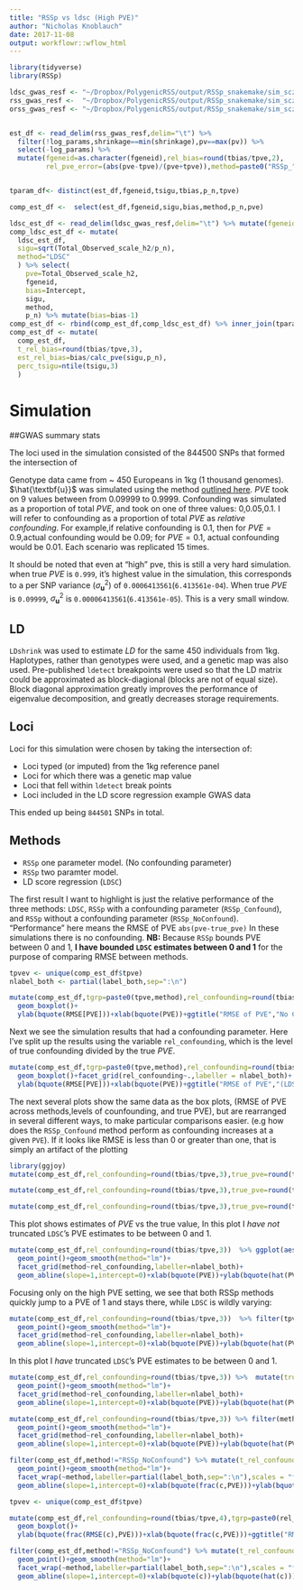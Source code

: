 ```yaml
---
title: "RSSp vs ldsc (High PVE)"
author: "Nicholas Knoblauch"
date: 2017-11-08
output: workflowr::wflow_html
---
```








```r
library(tidyverse)
library(RSSp)

ldsc_gwas_resf <- "~/Dropbox/PolygenicRSS/output/RSSp_snakemake/sim_scz2_gwas_ldsc_res_HighPVE.txt.gz"
rss_gwas_resf <-  "~/Dropbox/PolygenicRSS/output/RSSp_snakemake/sim_scz2_gwas_RSSp_res_ALL_HighPVE.txt.gz"
orss_gwas_resf <- "~/Dropbox/PolygenicRSS/output/RSSp_snakemake/sim_scz2_gwas_RSSp_oracle_res_ALL_HighPVE.txt.gz"


est_df <- read_delim(rss_gwas_resf,delim="\t") %>% 
  filter(!log_params,shrinkage==min(shrinkage),pv==max(pv)) %>% 
  select(-log_params) %>% 
  mutate(fgeneid=as.character(fgeneid),rel_bias=round(tbias/tpve,2),
         rel_pve_error=(abs(pve-tpve)/(pve+tpve)),method=paste0("RSSp_",method))


tparam_df<- distinct(est_df,fgeneid,tsigu,tbias,p_n,tpve)

comp_est_df <-  select(est_df,fgeneid,sigu,bias,method,p_n,pve) 

ldsc_est_df <- read_delim(ldsc_gwas_resf,delim="\t") %>% mutate(fgeneid=as.character(fgeneid)) %>% inner_join(tparam_df)
comp_ldsc_est_df <- mutate(
  ldsc_est_df,
  sigu=sqrt(Total_Observed_scale_h2/p_n),
  method="LDSC"
  ) %>% select(
    pve=Total_Observed_scale_h2,
    fgeneid,
    bias=Intercept,
    sigu,
    method,
    p_n) %>% mutate(bias=bias-1)
comp_est_df <- rbind(comp_est_df,comp_ldsc_est_df) %>% inner_join(tparam_df)
comp_est_df <- mutate(
  comp_est_df,
  t_rel_bias=round(tbias/tpve,3),
  est_rel_bias=bias/calc_pve(sigu,p_n),
  perc_tsigu=ntile(tsigu,3)
  )


```

# Simulation

##GWAS summary stats




The loci used in the simulation consisted of the  844500 SNPs that formed the intersection of 

Genotype data came from ~ 450 Europeans in 1kg (1 thousand genomes).  $\hat{\textbf{u}}$ was simulated using the method [outlined here](simulation.html).  $PVE$ took on 9 values between from  $0.09999$ to $0.9999$. Confounding was simulated as a proportion of total $PVE$, and took on one of three values: $0$,$0.05$,$0.1$.  I will refer to confounding as a proportion of total $PVE$ as _relative confounding_. For example,if relative confounding is $0.1$, then for $PVE=0.9$,actual confounding would be $0.09$; for $PVE=0.1$, actual confounding would be $0.01$.  Each scenario was replicated 15 times.

It should be noted that even at "high" pve, this is still a very hard simulation. when true $PVE$ is `0.999`, it's highest value in the simulation, this corresponds to a per SNP variance ($\sigma^2_\textbf{u}$) of `0.0006413561`(`6.413561e-04`). When true $PVE$ is `0.09999`, $\sigma^2_\textbf{u}$ is `0.00006413561`(`6.413561e-05`). This is a very small window.

## LD

`LDshrink` was used to estimate $LD$ for the same 450 individuals from 1kg.  Haplotypes, rather than genotypes were used, and a genetic map was also used.  Pre-published `ldetect` breakpoints were used so that the LD matrix could be approximated as block-diagional (blocks are not of equal size).  Block diagonal approximation greatly improves the performance of eigenvalue decomposition, and greatly decreases storage requirements.

## Loci
Loci for this simulation were chosen by taking the intersection of:

* Loci typed (or imputed) from the 1kg reference panel
* Loci for which there was a genetic map value
* Loci that fell within `ldetect` break points
* Loci included in the LD score regression example GWAS data

This ended up being `844501` SNPs in total.


## Methods

* `RSSp` one parameter model. (No confounding parameter)
* `RSSp` two paramter model. 
* LD score regression (`LDSC`) 



The first result I want to highlight is just the relative performance of the three methods: `LDSC`, `RSSp` with a confounding parameter (`RSSp_Confound`), and `RSSp` without a confounding parameter (`RSSp_NoConfound`).  "Performance" here means the RMSE of PVE `abs(pve-true_pve)`  In these simulations there is no confounding. __NB:__ Because `RSSp` bounds PVE between 0 and 1, __I have bounded `LDSC` estimates between 0 and 1__ for the purpose of comparing RMSE between methods. 

```r
tpvev <- unique(comp_est_df$tpve)
nlabel_both <- partial(label_both,sep=":\n")

mutate(comp_est_df,tgrp=paste0(tpve,method),rel_confounding=round(tbias/tpve,4),pve=ifelse(pve>1,1,pve)) %>% mutate(true_pve=round(tpve,3),pve=ifelse(pve<0,0,pve)) %>% filter(tbias==0) %>%  ggplot(aes(x=tpve,y=abs(pve-true_pve),group=tgrp,fill=method))+
  geom_boxplot()+
  ylab(bquote(RMSE[PVE]))+xlab(bquote(PVE))+ggtitle("RMSE of PVE","No Confounding (LDSC bounded between 0 and 1)")
```



Next we see the simulation results that had a confounding parameter. Here I've split up the results using the variable `rel_confounding`, which is the level of true confounding divided by the true $PVE$. 
```r
mutate(comp_est_df,tgrp=paste0(tpve,method),rel_confounding=round(tbias/tpve,4),pve=ifelse(pve>1,1,pve)) %>% mutate(true_pve=round(tpve,3),pve=ifelse(pve<0,0,pve))  %>%  ggplot(aes(x=tpve,y=abs(pve-true_pve),group=tgrp,fill=method))+
  geom_boxplot()+facet_grid(rel_confounding~.,labeller = nlabel_both)+
  ylab(bquote(RMSE[PVE]))+xlab(bquote(PVE))+ggtitle("RMSE of PVE","(LDSC bounded between 0 and 1)")
```


The next several plots show the same data as the box plots, (RMSE of PVE across methods,levels of counfounding, and true PVE), but are rearranged in several different ways, to make particular comparisons easier. (e.g how does the `RSSp_Confound` method perform as confounding increases at a given `PVE`).  If it looks like RMSE is less than 0 or greater than one, that is simply an artifact of the plotting

```r
library(ggjoy)
mutate(comp_est_df,rel_confounding=round(tbias/tpve,3),true_pve=round(tpve,3)) %>% filter(true_pve<1) %>% mutate(pve=ifelse(pve>1,1,pve)) %>% mutate(true_pve=round(tpve,3),pve=ifelse(pve<0,0,pve)) %>%  ggplot(aes(x=abs(pve-true_pve),y=method,fill=method))+geom_joy()+xlab(bquote(RMSE[PVE]))+facet_grid(true_pve~rel_confounding,labeller=partial(label_both,sep="\n"))
```
```r

mutate(comp_est_df,rel_confounding=round(tbias/tpve,3),true_pve=round(tpve,3)) %>% filter(true_pve<1) %>%  mutate(pve=ifelse(pve>1,1,pve)) %>% mutate(true_pve=round(tpve,3),pve=ifelse(pve<0,0,pve)) %>%  ggplot(aes(x=abs(pve-true_pve),y=factor(true_pve),fill=method))+geom_joy()+xlab(bquote(RMSE[PVE]))+facet_grid(method~rel_confounding,labeller=partial(label_both,sep=":\n"))+ylab(bquote(PVE))
```



```r
mutate(comp_est_df,rel_confounding=round(tbias/tpve,3),true_pve=round(tpve,3)) %>% filter(true_pve<1) %>% mutate(pve=ifelse(pve>1,1,pve)) %>% mutate(true_pve=round(tpve,3),pve=ifelse(pve<0,0,pve)) %>%  ggplot(aes(x=abs(pve-true_pve),y=factor(rel_confounding),fill=method))+geom_joy()+xlab(bquote(RMSE[PVE]))+facet_grid(true_pve~method,labeller=partial(label_both,sep=":\n"))+ylab(bquote(frac(c,PVE)))
```


This plot shows estimates of $PVE$ vs the true value, In this plot I _have not_ truncated `LDSC`'s PVE estimates to be between 0 and 1.  

```r
mutate(comp_est_df,rel_confounding=round(tbias/tpve,3))  %>% ggplot(aes(x=tpve,y=pve,color=method))+
  geom_point()+geom_smooth(method="lm")+
  facet_grid(method~rel_confounding,labeller=nlabel_both)+
  geom_abline(slope=1,intercept=0)+xlab(bquote(PVE))+ylab(bquote(hat(PVE)))+ggtitle("Estimated PVE vs True PVE")
```


Focusing only on the high PVE setting, we see that both RSSp methods quickly jump to a PVE of 1 and stays there, while `LDSC` is wildly varying:

```r
mutate(comp_est_df,rel_confounding=round(tbias/tpve,3))  %>% filter(tpve>0.5) %>% ggplot(aes(x=tpve,y=pve,color=method))+
  geom_point()+geom_smooth(method="lm")+
  facet_grid(method~rel_confounding,labeller=nlabel_both)+
  geom_abline(slope=1,intercept=0)+xlab(bquote(PVE))+ylab(bquote(hat(PVE)))+ggtitle("Estimated PVE vs True PVE")
```


 In this plot I _have_ truncated `LDSC`'s PVE estimates to be between 0 and 1.  
```r
mutate(comp_est_df,rel_confounding=round(tbias/tpve,3)) %>%  mutate(true_pve=round(tpve,3),pve=ifelse(pve<0,0,pve)) %>% mutate(pve=ifelse(pve>1,1,pve)) %>% ggplot(aes(x=tpve,y=pve,color=method))+
  geom_point()+geom_smooth(method="lm")+
  facet_grid(method~rel_confounding,labeller=nlabel_both)+
  geom_abline(slope=1,intercept=0)+xlab(bquote(PVE))+ylab(bquote(hat(PVE)))+ggtitle("Estimated PVE vs True PVE","Bounding LDSC between 0 and 1")
```




```r
mutate(comp_est_df,rel_confounding=round(tbias/tpve,3)) %>% filter(method!="RSSp_NoConfound") %>%  mutate(true_pve=round(tpve,3),pve=ifelse(pve<0,0,pve)) %>% mutate(pve=ifelse(pve>1,1,pve)) %>% ggplot(aes(x=tpve,y=pve,color=method))+
  geom_point()+geom_smooth(method="lm")+
  facet_grid(method~rel_confounding,labeller=nlabel_both)+
  geom_abline(slope=1,intercept=0)+xlab(bquote(PVE))+ylab(bquote(hat(PVE)))+ggtitle("Estimated PVE vs True PVE","Bounding LDSC between 0 and 1")
```




```r
filter(comp_est_df,method!="RSSp_NoConfound") %>% mutate(t_rel_confounding=round(tbias/tpve,3),true_pve=round(tpve,2)) %>% ggplot(aes(x=tbias/tpve,y=bias/tpve))+
  geom_point()+geom_smooth(method="lm")+
  facet_wrap(~method,labeller=partial(label_both,sep=":\n"),scales = "free_y")+
  geom_abline(slope=1,intercept=0)+xlab(bquote(frac(c,PVE)))+ylab(bquote(frac(hat(c),PVE)))+ggtitle("Estimated Relative Confounding")
```



```r
tpvev <- unique(comp_est_df$tpve)

mutate(comp_est_df,rel_confounding=round(tbias/tpve,4),tgrp=paste0(rel_confounding,method),pve=ifelse(pve>1,1,pve)) %>% filter(method!="RSSp_NoConfound") %>% mutate(true_pve=round(tpve,3),pve=ifelse(pve<0,0,pve))  %>%  ggplot(aes(x=rel_confounding,y=abs(bias-tbias)/tpve,group=tgrp,fill=method))+
  geom_boxplot()+
  ylab(bquote(frac(RMSE(c),PVE)))+xlab(bquote(frac(c,PVE)))+ggtitle("RMSE of Confounding")
```

```r
filter(comp_est_df,method!="RSSp_NoConfound") %>% mutate(t_rel_confounding=round(tbias/tpve,3),true_pve=round(tpve,2)) %>% ggplot(aes(x=tbias,y=bias))+
  geom_point()+geom_smooth(method="lm")+
  facet_wrap(~method,labeller=partial(label_both,sep=":\n"),scales = "free_y")+
  geom_abline(slope=1,intercept=0)+xlab(bquote(c))+ylab(bquote(hat(c)))+ggtitle("Estimated Confounding vs True Confounding","Across all PVE")
```








